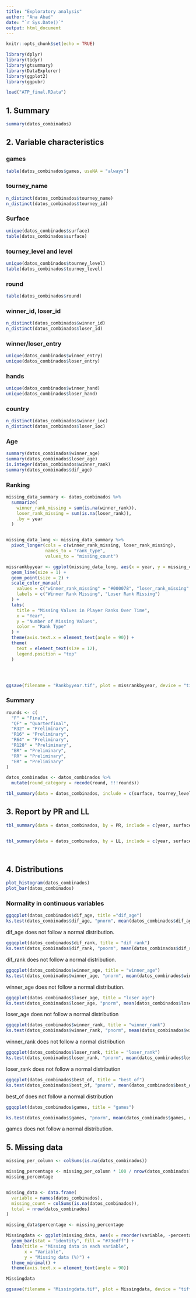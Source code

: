 ---
title: "Exploratory analysis"
author: "Ana Abad"
date: "`r Sys.Date()`"
output: html_document
---

```{r setup, include=FALSE}
knitr::opts_chunk$set(echo = TRUE)
```

```{r}
library(dplyr)
library(tidyr)
library(gtsummary)
library(DataExplorer)
library(ggplot2)
library(ggpubr)

```



```{r}
load("ATP_final.RData")
```

## 1. Summary
```{r}
summary(datos_combinados)
```

## 2. Variable characteristics

### games


```{r}
table(datos_combinados$games, useNA = "always")
```




### tourney_name

```{r}
n_distinct(datos_combinados$tourney_name)
n_distinct(datos_combinados$tourney_id)
```

### Surface
```{r}
unique(datos_combinados$surface)
table(datos_combinados$surface)
```
### tourney_level and level

```{r}

unique(datos_combinados$tourney_level)
table(datos_combinados$tourney_level)

```

### round

```{r}
table(datos_combinados$round)
```

### winner_id, loser_id

```{r}

n_distinct(datos_combinados$winner_id)
n_distinct(datos_combinados$loser_id)
```
### winner/loser_entry

```{r}
unique(datos_combinados$winner_entry)
unique(datos_combinados$loser_entry)

```

### hands 

```{r}

unique(datos_combinados$winner_hand)
unique(datos_combinados$loser_hand)

```

### country

```{r}

n_distinct(datos_combinados$winner_ioc)
n_distinct(datos_combinados$loser_ioc)

```
### Age
```{r}
summary(datos_combinados$winner_age)
summary(datos_combinados$loser_age)
is.integer(datos_combinados$winner_rank)
summary(datos_combinados$dif_age)
```


### Ranking


```{r}

missing_data_summary <- datos_combinados %>%
  summarize(
    winner_rank_missing = sum(is.na(winner_rank)),
    loser_rank_missing = sum(is.na(loser_rank)),
    .by = year
  )


missing_data_long <- missing_data_summary %>%
  pivot_longer(cols = c(winner_rank_missing, loser_rank_missing), 
               names_to = "rank_type", 
               values_to = "missing_count")

missrankbyyear <- ggplot(missing_data_long, aes(x = year, y = missing_count, color = rank_type, group = rank_type)) +
  geom_line(size = 1) +
  geom_point(size = 2) +
  scale_color_manual(
    values = c("winner_rank_missing" = "#000078", "loser_rank_missing" = "#73edff"),
    labels = c("Winner Rank Missing", "Loser Rank Missing")
  ) +
  labs(
    title = "Missing Values in Player Ranks Over Time",
    x = "Year",
    y = "Number of Missing Values",
    color = "Rank Type"
  ) +
  theme(axis.text.x = element_text(angle = 90)) +
  theme(
    text = element_text(size = 12),
    legend.position = "top"
  )




ggsave(filename = "Rankbyyear.tif", plot = missrankbyyear, device = "tiff",  dpi = 300)

```


### Summary 


```{r}

rounds <- c(
  "F" = "Final",
  "QF" = "Quarterfinal",
  "R32" = "Preliminary", 
  "R16" = "Preliminary", 
  "R64" = "Preliminary", 
  "R128" = "Preliminary", 
  "BR" = "Preliminary", 
  "RR" = "Preliminary", 
  "ER" = "Preliminary"
)

datos_combinados <- datos_combinados %>%
  mutate(round_category = recode(round, !!!rounds))

tbl_summary(data = datos_combinados, include = c(surface, tourney_level, winner_hand, loser_hand, dif_age, winner_rank, loser_rank, dif_rank, round_category, best_of, games))
```




## 3. Report by PR and LL

```{r}


tbl_summary(data = datos_combinados, by = PR, include = c(year, surface, tourney_level, winner_hand, loser_hand, dif_age, winner_rank, loser_rank, dif_rank, best_of, round_category, games))


tbl_summary(data = datos_combinados, by = LL, include = c(year, surface, tourney_level, winner_hand, loser_hand, dif_age, winner_rank, loser_rank, dif_rank, best_of, round_category, games))




```


## 4. Distributions



```{r}

plot_histogram(datos_combinados)
plot_bar(datos_combinados)


```

### Normality in continuous variables

```{r}
ggqqplot(datos_combinados$dif_age, title ="dif_age")
ks.test(datos_combinados$dif_age, "pnorm", mean(datos_combinados$dif_age, na.rm = TRUE), sd(datos_combinados$dif_age, na.rm = TRUE))
```
dif_age does not follow a normal distribution. 


```{r}
ggqqplot(datos_combinados$dif_rank, title = "dif_rank")
ks.test(datos_combinados$dif_rank, "pnorm", mean(datos_combinados$dif_rank, na.rm = TRUE), sd(datos_combinados$dif_rank, na.rm = TRUE))
```
dif_rank does not follow a normal distribution.

```{r}
ggqqplot(datos_combinados$winner_age, title = "winner_age")
ks.test(datos_combinados$winner_age, "pnorm", mean(datos_combinados$winner_age, na.rm = TRUE), sd(datos_combinados$winner_age, na.rm = TRUE))
```
winner_age does not follow a normal distribution.


```{r}
ggqqplot(datos_combinados$loser_age, title = "loser_age")
ks.test(datos_combinados$loser_age, "pnorm", mean(datos_combinados$loser_age, na.rm = TRUE), sd(datos_combinados$loser_age, na.rm = TRUE))
```
loser_age does not follow a normal distribution

```{r}
ggqqplot(datos_combinados$winner_rank, title = "winner_rank")
ks.test(datos_combinados$winner_rank, "pnorm", mean(datos_combinados$winner_rank, na.rm = TRUE), sd(datos_combinados$winner_rank, na.rm = TRUE))
```
winner_rank does not follow a normal distribution

```{r}
ggqqplot(datos_combinados$loser_rank, title = "loser_rank")
ks.test(datos_combinados$loser_rank, "pnorm", mean(datos_combinados$loser_rank, na.rm = TRUE), sd(datos_combinados$loser_rank, na.rm = TRUE))
```

loser_rank does not follow a normal distribution
```{r}
ggqqplot(datos_combinados$best_of, title = "best_of")
ks.test(datos_combinados$best_of, "pnorm", mean(datos_combinados$best_of, na.rm = TRUE), sd(datos_combinados$best_of, na.rm = TRUE))
```
best_of does not follow a normal distribution


```{r}
ggqqplot(datos_combinados$games, title = "games")

ks.test(datos_combinados$games, "pnorm", mean(datos_combinados$games, na.rm = TRUE), sd(datos_combinados$games, na.rm = TRUE))

```

games does not follow a normal distribution.

## 5. Missing data


```{r}
missing_per_column <- colSums(is.na(datos_combinados))

missing_percentage <- missing_per_column * 100 / nrow(datos_combinados) 
missing_percentage


missing_data <- data.frame(
  variable = names(datos_combinados),
  missing_count = colSums(is.na(datos_combinados)),
  total = nrow(datos_combinados)
)

missing_data$percentage <- missing_percentage

Missingdata <- ggplot(missing_data, aes(x = reorder(variable, -percentage), y = percentage)) +
  geom_bar(stat = "identity", fill = "#73edff") +
  labs(title = "Missing data in each variable", 
       x = "Variable", 
       y = "Missing data (%)") +
  theme_minimal() +
  theme(axis.text.x = element_text(angle = 90))

Missingdata

ggsave(filename = "Missingdata.tif", plot = Missingdata, device = "tiff",  dpi = 300)

```


